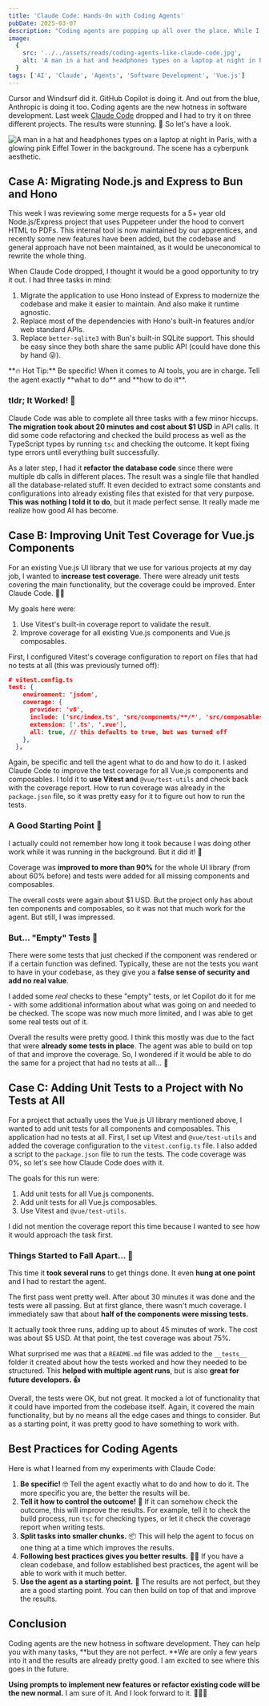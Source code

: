 ```yaml
---
title: 'Claude Code: Hands-On with Coding Agents'
pubDate: 2025-03-07
description: "Coding agents are popping up all over the place. While I don't have access to GitHub Copilot Agents yet, I had to try Claude Code on three different projects. The results were amazing. So let's take a look."
image:
  {
    src: '../../assets/reads/coding-agents-like-claude-code.jpg',
    alt: 'A man in a hat and headphones types on a laptop at night in Paris, with a glowing pink Eiffel Tower in the background. The scene has a cyberpunk aesthetic.',
  }
tags: ['AI', 'Claude', 'Agents', 'Software Development', 'Vue.js']
---
```



Cursor and Windsurf did it. GitHub Copilot is doing it. And out from the blue, Anthropic is doing it too. Coding agents are the new hotness in software development. Last week [Claude Code](https://docs.anthropic.com/en/docs/agents-and-tools/claude-code/overview) dropped and I had to try it on three different projects. The results were stunning. 🤯 So let's have a look.

<Image
  src={coverImage}
  alt="A man in a hat and headphones types on a laptop at night in Paris, with a glowing pink Eiffel Tower in the background. The scene has a cyberpunk aesthetic."
  caption="Let the Agent Do the Work: Hands-On with Claude Code"
  lazy={false}
/>

## Case A: Migrating Node.js and Express to Bun and Hono

This week I was reviewing some merge requests for a 5+ year old Node.js/Express project that uses Puppeteer under the hood to convert HTML to PDFs. This internal tool is now maintained by our apprentices, and recently some new features have been added, but the codebase and general approach have not been maintained, as it would be uneconomical to rewrite the whole thing.

When Claude Code dropped, I thought it would be a good opportunity to try it out. I had three tasks in mind:

1. Migrate the application to use Hono instead of Express to modernize the codebase and make it easier to maintain. And also make it runtime agnostic.
2. Replace most of the dependencies with Hono's built-in features and/or web standard APIs.
3. Replace `better-sqlite3` with Bun's built-in SQLite support. This should be easy since they both share the same public API (could have done this by hand 😜).

<Note>
  **🔥 Hot Tip:** Be specific! When it comes to AI tools, you are in charge.
  Tell the agent exactly **what to do** and **how to do it**.
</Note>

### tldr; It Worked! 🎉

Claude Code was able to complete all three tasks with a few minor hiccups. **The migration took about 20 minutes and cost about $1 USD** in API calls.
It did some code refactoring and checked the build process as well as the TypeScript types by running `tsc` and checking the outcome. It kept fixing type errors until everything built successfully.

As a later step, I had it **refactor the database code** since there were multiple db calls in different places. The result was a single file that handled all the database-related stuff. It even decided to extract some constants and configurations into already existing files that existed for that very purpose. **This was nothing I told it to do**, but it made perfect sense. It really made me realize how good AI has become.

## Case B: Improving Unit Test Coverage for Vue.js Components

For an existing Vue.js UI library that we use for various projects at my day job, I wanted to **increase test coverage**. There were already unit tests covering the main functionality, but the coverage could be improved. Enter Claude Code. 🕵️‍♂️

My goals here were:

1. Use Vitest's built-in coverage report to validate the result.
2. Improve coverage for all existing Vue.js components and Vue.js composables.

First, I configured Vitest's coverage configuration to report on files that had no tests at all (this was previously turned off):

```json {8} wrap
# vitest.config.ts
test: {
    environment: 'jsdom',
    coverage: {
      provider: 'v8',
      include: ['src/index.ts', 'src/components/**/*', 'src/composables/**/*'],
      extension: ['.ts', '.vue'],
      all: true, // this defaults to true, but was turned off
    },
  },
```

Again, be specific and tell the agent what to do and how to do it. I asked Claude Code to improve the test coverage for all Vue.js components and composables. I told it to **use Vitest and** `@vue/test-utils` and check back with the coverage report. How to run coverage was already in the `package.json` file, so it was pretty easy for it to figure out how to run the tests.

### A Good Starting Point 🤩

I actually could not remember how long it took because I was doing other work while it was running in the background. But it did it! 🎉

Coverage was **improved to more than 90%** for the whole UI library (from about 60% before) and tests were added for all missing components and composables.

The overall costs were again about $1 USD. But the project only has about ten components and composables, so it was not that much work for the agent. But still, I was impressed.

### But... "Empty" Tests 🥸

There were some tests that just checked if the component was rendered or if a certain function was defined. Typically, these are not the tests you want to have in your codebase, as they give you a **false sense of security and add no real value**.

I added some _real_ checks to these "empty" tests, or let Copilot do it for me - with some additional information about what was going on and needed to be checked. The scope was now much more limited, and I was able to get some real tests out of it.

Overall the results were pretty good. I think this mostly was due to the fact that were **already some tests in place**. The agent was able to build on top of that and improve the coverage. So, I wondered if it would be able to do the same for a project that had no tests at all... 🤔

## Case C: Adding Unit Tests to a Project with No Tests at All

For a project that actually uses the Vue.js UI library mentioned above, I wanted to add unit tests for all components and composables. This application had no tests at all. First, I set up Vitest and `@vue/test-utils` and added the coverage configuration to the `vitest.config.ts` file. I also added a script to the `package.json` file to run the tests. The code coverage was 0%, so let's see how Claude Code does with it.

The goals for this run were:

1. Add unit tests for all Vue.js components.
2. Add unit tests for all Vue.js composables.
3. Use Vitest and `@vue/test-utils`.

I did not mention the coverage report this time because I wanted to see how it would approach the task first.

### Things Started to Fall Apart... 😬

This time it **took several runs** to get things done. It even **hung at one point** and I had to restart the agent.

The first pass went pretty well. After about 30 minutes it was done and the tests were all passing. But at first glance, there wasn't much coverage. I immediately saw that about **half of the components were missing tests.**

It actually took three runs, adding up to about 45 minutes of work. The cost was about $5 USD. At that point, the test coverage was about 75%.

What surprised me was that a `README.md` file was added to the `__tests__` folder it created about how the tests worked and how they needed to be structured. This **helped with multiple agent runs**, but is also **great for future developers. 👍**

Overall, the tests were OK, but not great. It mocked a lot of functionality that it could have imported from the codebase itself. Again, it covered the main functionality, but by no means all the edge cases and things to consider. But as a starting point, it was pretty good to have something to work with.

## Best Practices for Coding Agents

Here is what I learned from my experiments with Claude Code:

1. **Be specific!** 🤓 Tell the agent exactly what to do and how to do it. The more specific you are, the better the results will be.
2. **Tell it how to control the outcome!** 🔎 If it can somehow check the outcome, this will improve the results. For example, tell it to check the build process, run `tsc` for checking types, or let it check the coverage report when writing tests.
3. **Split tasks into smaller chunks.** 📦 This will help the agent to focus on one thing at a time which improves the results.
4. **Following best practices gives you better results.** 🧑‍💻 If you have a clean codebase, and follow established best practices, the agent will be able to work with it much better.
5. **Use the agent as a starting point.** 🚀 The results are not perfect, but they are a good starting point. You can then build on top of that and improve the results.

## Conclusion

Coding agents are the new hotness in software development. They can help you with many tasks, **but they are not perfect. **We are only a few years into it and the results are already pretty good. I am excited to see where this goes in the future.

**Using prompts to implement new features or refactor existing code will be the new normal.** I am sure of it. And I look forward to it. 🤖🚀💪

